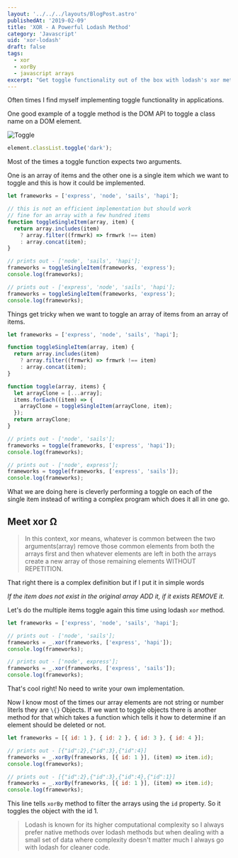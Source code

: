 ```yaml
---
layout: '../../../layouts/BlogPost.astro'
publishedAt: '2019-02-09'
title: 'XOR - A Powerful Lodash Method'
category: 'Javascript'
uid: 'xor-lodash'
draft: false
tags:
  - xor
  - xorBy
  - javascript arrays
excerpt: "Get toggle functionality out of the box with lodash's xor method."
---
```


Often times I find myself implementing toggle functionality in applications.

One good example of a toggle method is the DOM API to toggle a class name on a DOM element.


<img src={Toggle} alt="Toggle" />

```js
element.classList.toggle('dark');
```

Most of the times a toggle function expects two arguments.

One is an array of items and the other one is a single item which we want to toggle and this is how it could be
implemented.

```js
let frameworks = ['express', 'node', 'sails', 'hapi'];

// this is not an efficient implementation but should work
// fine for an array with a few hundred items
function toggleSingleItem(array, item) {
  return array.includes(item)
    ? array.filter((frmwrk) => frmwrk !== item)
    : array.concat(item);
}

// prints out - ['node', 'sails', 'hapi'];
frameworks = toggleSingleItem(frameworks, 'express');
console.log(frameworks);

// prints out - ['express', 'node', 'sails', 'hapi'];
frameworks = toggleSingleItem(frameworks, 'express');
console.log(frameworks);
```

Things get tricky when we want to toggle an array of items from an array of items.

```js {12}
let frameworks = ['express', 'node', 'sails', 'hapi'];

function toggleSingleItem(array, item) {
  return array.includes(item)
    ? array.filter((frmwrk) => frmwrk !== item)
    : array.concat(item);
}

function toggle(array, items) {
  let arrayClone = [...array];
  items.forEach((item) => {
    arrayClone = toggleSingleItem(arrayClone, item);
  });
  return arrayClone;
}

// prints out - ['node', 'sails'];
frameworks = toggle(frameworks, ['express', 'hapi']);
console.log(frameworks);

// prints out - ['node', express'];
frameworks = toggle(frameworks, ['express', 'sails']);
console.log(frameworks);
```

What we are doing here is cleverly performing a toggle on each of the single item instead of writing a complex program
which does it all in one go.

## Meet xor Ω

> In this context, xor means, whatever is common between the two arguments(array)
> remove those common elements from both the arrays first and then whatever elements are left in both the
> arrays create a new array of those remaining elements WITHOUT REPETITION.

That right there is a complex definition but if I put it in simple words

_If the item does not exist in the original array ADD it, if
it exists REMOVE it._

Let's do the multiple items toggle again this time using lodash `xor` method.

```js
let frameworks = ['express', 'node', 'sails', 'hapi'];

// prints out - ['node', 'sails'];
frameworks = _.xor(frameworks, ['express', 'hapi']);
console.log(frameworks);

// prints out - ['node', express'];
frameworks = _.xor(frameworks, ['express', 'sails']);
console.log(frameworks);
```

That's cool right! No need to write your own implementation.

Now I know most of the times our array elements are not string or number literls they are `\{}` Objects.
If we want to toggle objects there is another method for that which takes a function which tells it how
to determine if an element should be deleted or not.

```js {4}
let frameworks = [{ id: 1 }, { id: 2 }, { id: 3 }, { id: 4 }];

// prints out - [{"id":2},{"id":3},{"id":4}]
frameworks = _.xorBy(frameworks, [{ id: 1 }], (item) => item.id);
console.log(frameworks);

// prints out - [{"id":2},{"id":3},{"id":4},{"id":1}]
frameworks = _.xorBy(frameworks, [{ id: 1 }], (item) => item.id);
console.log(frameworks);
```

This line tells `xorBy` method to filter the arrays using the `id` property. So it toggles the object with
the id 1.

> Lodash is known for its higher computational complexity so I always prefer native methods over
> lodash methods but when dealing with a small set of data where complexity doesn't matter much I always go with
> lodash for cleaner code.
